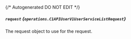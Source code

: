 {/* Autogenerated DO NOT EDIT  */}

##### `request` *{`operations.C1APIUserV1UserServiceListRequest`}*
The request object to use for the request.

<Collapsible openLabel={Labels.showProperties} closeLabel={Labels.hideProperties}>
  <C1APIUserV1UserServiceListRequest />
</Collapsible>


